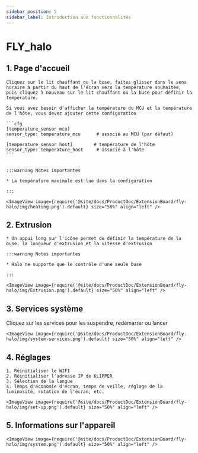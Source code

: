 ```yaml
---
sidebar_position: 5
sidebar_label: Introduction aux fonctionnalités
---
```





# FLY_halo

## 1. Page d'accueil

    Cliquez sur le lit chauffant ou la buse, faites glisser dans le sens horaire à partir du haut de l'écran vers la température souhaitée, puis cliquez à nouveau sur le lit chauffant ou la buse pour définir la température.

    Si vous avez besoin d'afficher la température du MCU et la température de l'hôte, vous devez ajouter cette configuration

    ```cfg
    [temperature_sensor mcu]
    sensor_type: temperature_mcu      # associé au MCU (par défaut)

    [temperature_sensor host]        # température de l'hôte
    sensor_type: temperature_host     # associé à l'hôte
    ```


    :::warning Notes importantes

    * La température maximale est lue dans la configuration

    :::

    <ImageView image={require('@site/docs/ProductDoc/ExtensionBoard/fly-halo/img/heating.png').default} size="50%" align="left" />


## 2. Extrusion

    * Un appui long sur l'icône permet de définir la température de la buse, la longueur d'extrusion et la vitesse d'extrusion

    :::warning Notes importantes

    * Halo ne supporte que le contrôle d'une seule buse

    :::

    <ImageView image={require('@site/docs/ProductDoc/ExtensionBoard/fly-halo/img/Extrusion.png').default} size="50%" align="left" />

## 3. Services système

Cliquez sur les services pour les suspendre, redémarrer ou lancer

    <ImageView image={require('@site/docs/ProductDoc/ExtensionBoard/fly-halo/img/system-services.png').default} size="50%" align="left" />

## 4. Réglages

    1. Réinitialiser le WIFI
    2. Réinitialiser l'adresse IP de KLIPPER
    3. Sélection de la langue
    4. Temps d'économie d'écran, temps de veille, réglage de la luminosité, rotation de l'écran, etc.

    <ImageView image={require('@site/docs/ProductDoc/ExtensionBoard/fly-halo/img/set-up.png').default} size="50%" align="left" />

## 5. Informations sur l'appareil
    <ImageView image={require('@site/docs/ProductDoc/ExtensionBoard/fly-halo/img/system.png').default} size="50%" align="left" />